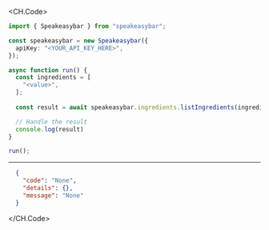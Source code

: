 
<CH.Code>
```typescript ListIngredients.ts
import { Speakeasybar } from "speakeasybar";

const speakeasybar = new Speakeasybar({
  apiKey: "<YOUR_API_KEY_HERE>",
});

async function run() {
  const ingredients = [
    "<value>",
  ];
  
  const result = await speakeasybar.ingredients.listIngredients(ingredients);

  // Handle the result
  console.log(result)
}

run();
```
---

```json Example Response
  {
    "code": "None",
    "details": {},
    "message": "None"
  }
```
</CH.Code>
